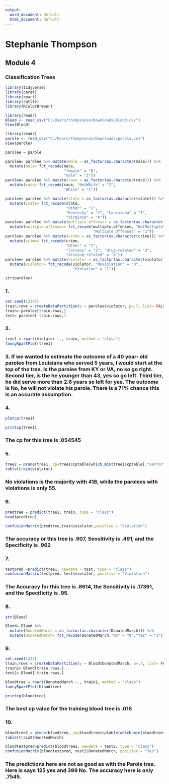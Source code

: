 ---
output:
  word_document: default
  html_document: default
---
# Stephanie Thompson

## Module 4

### Classification Trees

```{r}
library(tidyverse)
library(caret)
library(rpart)
library(rattle)
library(RColorBrewer)
```

```{r}
library(readr)
Blood <- read_csv("C:/Users/thompsonsn/Downloads/Blood.csv")
View(Blood)
```

```{r}
library(readr)
parole <- read_csv("C:/Users/thompsonsn/Downloads/parole.csv")
View(parole)
```

```{r}
parolee = parole
```


```{r}
parolee= parolee %>% mutate(male = as_factor(as.character(male))) %>%
  mutate(male= fct_recode(male,
                          "female" = "0",
                          "male" = "1"))
parolee= parolee %>% mutate(race = as_factor(as.character(race))) %>%
  mutate(race= fct_recode(race, "NotWhite" = "2",
                          "White" = "1"))
```


```{r}
parolee= parolee %>% mutate(state = as_factor(as.character(state))) %>%
  mutate(state= fct_recode(state,
                           "Other" = "1",
                           "Kentucky" = "2", "Louisiana" = "3",
                           "Virginia" = "4"))
parolee= parolee %>% mutate(multiple.offenses = as_factor(as.character(multiple.offenses))) %>%
  mutate(multiple.offenses= fct_recode(multiple.offenses, "NotMultiple" = "0",
                                       "Multiple Offenses" = "1"))
parolee= parolee %>% mutate(crime = as_factor(as.character(crime))) %>%
  mutate(crime= fct_recode(crime,
                           "Other" = "1",
                           "larceny" = "2", "drug-related" = "3",
                           "driving-related" = "4"))
parolee= parolee %>% mutate(violator = as_factor(as.character(violator))) %>%
  mutate(violator= fct_recode(violator, "NoViolation" = "0",
                              "Violation" = "1"))

```

```{r}
str(parolee)
```

### 1.

```{r}
set.seed(12345)
train.rows = createDataPartition(y = parolee$violator, p=.7, list= FALSE)
train= parolee[train.rows,]
test= parolee[-train.rows,]

```



### 2.

```{r}
tree1 = rpart(violator ~., train, method = "class")
fancyRpartPlot(tree1)
```

### 3. If we wanted to estimate the outcome of a 40 year- old parolee from Louisiana who served 5 years, I would start at the top of the tree. Is the parolee from KY or VA, no so go right. Second tier, is the he younger than 43, yes so go left. Third tier, he did serve more than 2.6 years so left for yes. The outcome is No, he will not violate his parole. There is a 71% chance this is an accurate assumption.


### 4.

```{r}
plotcp(tree1)
```

```{r}
printcp(tree1)
```
### The cp for this tree is .054545




### 5.

```{r}
tree2 = prune(tree1, cp=tree1$cptable[which.min(tree1$cptable[,"xerror"]), "CP"])
table(train$violator)
```

### No violations is the majority with 418, while the parolees with violations is only 55.



### 6. 

```{r}
predtree = predict(tree1, train, type = "class")
head(predtree)
```

```{r}
confusionMatrix(predtree,train$violator,positive = "Violation")
```

### The accuracy or this tree is .907, Sensitivity is .491, and the Specificity is .962


### 7. 
```{r}
testpred =predict(tree1, newdata = test, type = "class")
confusionMatrix(testpred, test$violator, positive = "Violation")
```

### The Accuracy for this tree is .8614, the Sensitivity is .17391, and the Specificity is .95.



### 8.
```{r}
str(Blood)
```

```{r}
Blood= Blood %>% 
  mutate(DonatedMarch = as_factor(as.character(DonatedMarch))) %>%
  mutate(DonatedMarch= fct_recode(DonatedMarch,"No" = "0","Yes" = "1"))
```


### 9.

```{r}
set.seed(1234)
train.rows = createDataPartition(y = Blood$DonatedMarch, p=.7, list= FALSE)
train2= Blood[train.rows,]
test2= Blood[-train.rows,]
```

```{r}
bloodtree = rpart(DonatedMarch ~., train2, method = "class")
fancyRpartPlot(bloodtree)
```

```{r}
printcp(bloodtree)
```

### The best cp value for the training blood tree is .016


### 10.

```{r}
bloodtree2 = prune(bloodtree, cp=bloodtree$cptable[which.min(bloodtree$cptable[,"xerror"]), "CP"])
table(train2$DonatedMarch)
```

```{r}
bloodtestpred=predict(bloodtree2, newdata = test2, type = "class")
confusionMatrix(bloodtestpred, test2$DonatedMarch, positive = "Yes")
```


### The predictions here are not as good as with the Parole tree. Here is says 125 yes and 399 No. The accuracy here is only .7545. 